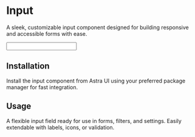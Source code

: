 
# Input

A sleek, customizable input component designed for building responsive and accessible forms with ease.

<div className="my-8 flex flex-col gap-4">
  <ComponentWrapper>
    <Input />
  </ComponentWrapper>
</div>

## Installation

Install the input component from Astra UI using your preferred package manager for fast integration.

<div className="my-8 flex flex-col gap-4">
  <CommandLine command="npx astui@latest add input" />
  <CommandLine command="pnpm dlx astui@latest add input" />
</div>

## Usage

A flexible input field ready for use in forms, filters, and settings. Easily extendable with labels, icons, or validation.

<div className="my-8 flex flex-col gap-4">
  <CommandLine language="tsx" command='import Input from "@/components/astra/Input"' />
  <CommandLine language="tsx" command='<Input type="file" id="user-image" placeholder="Upload your image" disabled required className="bg-blue-500" onChange={handleChange} />' />
</div>